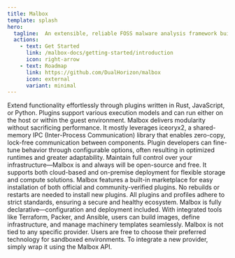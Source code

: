 ```yaml
---
title: Malbox
template: splash
hero:
  tagline:  An extensible, reliable FOSS malware analysis framework built in Rust with a plugin-driven architecture for security teams and researchers.
  actions:
    - text: Get Started
      link: /malbox-docs/getting-started/introduction
      icon: right-arrow
    - text: Roadmap
      link: https://github.com/DualHorizon/malbox
      icon: external
      variant: minimal
---
```



<ContainerSection>


<CardGrid>
  <Card title="Modular" icon="puzzle">
    Extend functionality effortlessly through plugins written in Rust, JavaScript, or Python.  
    Plugins support various execution models and can run either on the host or within the guest environment.
  </Card>
  <Card title="Performant" icon="rocket">
    Malbox delivers modularity without sacrificing performance.
    It mostly leverages iceoryx2, a shared-memory IPC (Inter-Process Communication) library that enables zero-copy, lock-free communication between components.  
    Plugin developers can fine-tune behavior through configurable options, often resulting in optimized runtimes and greater adaptability.
  </Card>
  <Card title="FOSS" icon="heart">
    Maintain full control over your infrastructure—Malbox is and always will be open-source and free.  
    It supports both cloud-based and on-premise deployment for flexible storage and compute solutions.
  </Card>
  <Card title="User Friendly" icon="approve-check">
    Malbox features a built-in marketplace for easy installation of both official and community-verified plugins.  
    No rebuilds or restarts are needed to install new plugins.  
    All plugins and profiles adhere to strict standards, ensuring a secure and healthy ecosystem.
  </Card>
  <Card title="Declarative Configuration" icon="setting">
    Malbox is fully declarative—configuration and deployment included.  
    With integrated tools like Terraform, Packer, and Ansible, users can build images, define infrastructure, and manage machinery templates seamlessly.
  </Card>
  <Card title="Provider Flexibility" icon="bars">
    Malbox is not tied to any specific provider.  
    Users are free to choose their preferred technology for sandboxed environments.  
    To integrate a new provider, simply wrap it using the Malbox API.
  </Card>
</CardGrid>

</ContainerSection>